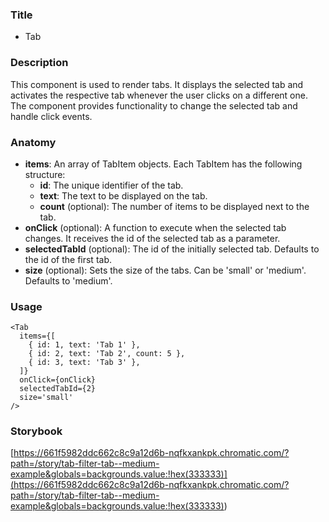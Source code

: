 ### Title

- Tab

### Description

This component is used to render tabs. It displays the selected tab and activates the respective tab whenever the user clicks on a different one. The component provides functionality to change the selected tab and handle click events.

### Anatomy

- **items**: An array of TabItem objects. Each TabItem has the following structure:
  - **id**: The unique identifier of the tab.
  - **text**: The text to be displayed on the tab.
  - **count** (optional): The number of items to be displayed next to the tab.
- **onClick** (optional): A function to execute when the selected tab changes. It receives the id of the selected tab as a parameter.
- **selectedTabId** (optional): The id of the initially selected tab. Defaults to the id of the first tab.
- **size** (optional): Sets the size of the tabs. Can be 'small' or 'medium'. Defaults to 'medium'.

### Usage

```tsx
<Tab
  items={[
    { id: 1, text: 'Tab 1' },
    { id: 2, text: 'Tab 2', count: 5 },
    { id: 3, text: 'Tab 3' },
  ]}
  onClick={onClick}
  selectedTabId={2}
  size='small'
/>
```

### Storybook

[https://661f5982ddc662c8c9a12d6b-nqfkxankpk.chromatic.com/?path=/story/tab-filter-tab--medium-example&globals=backgrounds.value:!hex(333333)](<https://661f5982ddc662c8c9a12d6b-nqfkxankpk.chromatic.com/?path=/story/tab-filter-tab--medium-example&globals=backgrounds.value:!hex(333333)>)
